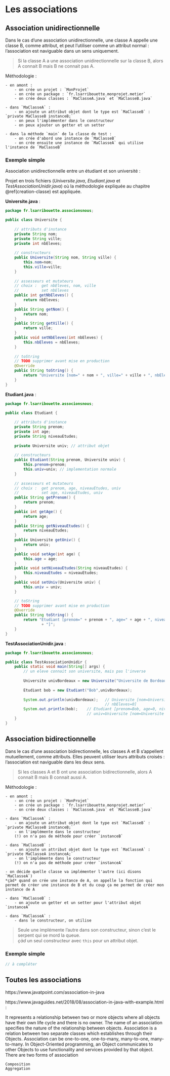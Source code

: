 # Les associations

## Association unidirectionnelle

Dans le cas d'une association unidirectionnelle, une classe A appelle une classe B, comme attribut, et peut l'utiliser comme un attribut normal : l'association est naviguable dans un sens uniquement.

> Si la classe A a une association unidirectionnelle sur la classe B, alors A connait B mais B ne connait pas A.

Méthodologie :

    - en amont :
        - on crée un projet : `MonProjet`
        - on crée un package : `fr.lsarribouette.monprojet.metier`
        - on crée deux classes : `MaClasseA.java` et `MaClasseB.java`

    - dans `MaClasseA` :
        - on ajoute un attribut objet dont le type est `MaClasseB` : `private MaClasseB instanceB;`
        - on peux l'implémenter dans le constructeur
        - on peux ajouter un getter et un setter 

    - dans la méthode `main` de la classe de test :
        - on crée d'abord une instance de `MaClasseB`
        - on crée ensuite une instance de `MaClasseA` qui utilise l'instance de `MaClasseB`  

### Exemple simple

Association unidirectionnelle entre un étudiant et son université :  

Projet en trois fichiers (*Universite.java*, *Etudiant.java* et *TestAssociationUnidir.java*) où la méthodologie expliquée au chapitre \@ref(creation-classe) est appliquée.

**Universite.java** :  
```java
package fr.lsarribouette.associonsnous;

public class Universite {
	
	// attributs d'instance
	private String nom;
	private String ville;
	private int nbEleves;
	
	// constructeurs
	public Universite(String nom, String ville) {
		this.nom=nom;
		this.ville=ville;
	}
	
	// assesseurs et mutateurs
	// choix :	get nbEleves, nom, ville
	//			set nbEleves
	public int getNbEleves() {
		return nbEleves;
	}
	public String getNom() {
		return nom;
	}
	public String getVille() {
		return ville;
	}
	public void setNbEleves(int nbEleves) {
		this.nbEleves = nbEleves;
	}
	
	// toString
	// TODO supprimer avant mise en production
	@Override
	public String toString() {
		return "Universite [nom=" + nom + ", ville=" + ville + ", nbEleves=" + nbEleves + "]";
	}
}
```

**Etudiant.java** :  
```java
package fr.lsarribouette.associonsnous;

public class Etudiant {
	
	// attributs d'instance
	private String prenom;
	private int age;
	private String niveauEtudes;
	
	private Universite univ; // attribut objet
	
	// constructeurs
	public Etudiant(String prenom, Universite univ) {
		this.prenom=prenom;
		this.univ=univ; // implementation normale
	}
	
	// assesseurs et mutateurs
	// choix : 	get prenom, age, niveauEtudes, univ
	//			set age, niveauEtudes, univ
	public String getPrenom() {
		return prenom;
	}
	public int getAge() {
		return age;
	}
	public String getNiveauEtudes() {
		return niveauEtudes;
	}
	public Universite getUniv() {
		return univ;
	}
	public void setAge(int age) {
		this.age = age;
	}
	public void setNiveauEtudes(String niveauEtudes) {
		this.niveauEtudes = niveauEtudes;
	}
	public void setUniv(Universite univ) {
		this.univ = univ;
	}

	// toString
	// TODO supprimer avant mise en production
	@Override
	public String toString() {
		return "Etudiant [prenom=" + prenom + ", age=" + age + ", niveauEtudes=" + niveauEtudes + ", univ=" + univ
				+ "]";
	}
}
```

**TestAssociationUnidir.java** :  
```java
package fr.lsarribouette.associonsnous;

public class TestAssociationUnidir {
	public static void main(String[] args) {
		// un eleve connait son universite, mais pas l'inverse
		
		Universite univBordeaux = new Universite("Universite de Bordeaux", "Bordeaux");
		
		Etudiant bob = new Etudiant("Bob",univBordeaux);
		
		System.out.println(univBordeaux); 	// Universite [nom=Universite de Bordeaux, ville=Bordeaux, 
											// nbEleves=0]
		System.out.println(bob);	// Etudiant [prenom=Bob, age=0, niveauEtudes=null, 
									// univ=Universite [nom=Universite de Bordeaux, ville=Bordeaux, nbEleves=0]]
	}	
}
```

## Association bidirectionnelle

Dans le cas d'une association bidirectionnelle, les classes A et B s'appellent mutuellement, comme attributs. Elles peuvent utiliser leurs attributs croisés : l'association est naviguable dans les deux sens.  

> Si les classes A et B ont une association bidirectionnelle, alors A connait B mais B connait aussi A.

Méthodologie : 

    - en amont :
        - on crée un projet : `MonProjet`
        - on crée un package : `fr.lsarribouette.monprojet.metier`
        - on crée deux classes : `MaClasseA.java` et `MaClasseB.java`

    - dans `MaClasseA` :
        - on ajoute un attribut objet dont le type est `MaClasseB` : `private MaClasseB instanceB;`
        - on l'implémente dans le constructeur
        (!) on n'a pas de méthode pour créer `instanceB`

    - dans `MaClasseB` :
        - on ajoute un attribut objet dont le type est `MaClasseA` : `private MaClasseA instanceA;`
        - on l'implémente dans le constructeur
        (!) on n'a pas de méthode pour créer `instanceA`
    
    - on décide quelle classe va implémenter l'autre (ici disons `MaClasseA`)  
    *çàd* quand on crée une instance de A, on appelle la fonction qui permet de créer une instance de B et du coup ça me permet de créer mon instance de A

    - dans `MaClasseB` :
        - on ajoute un getter et un setter pour l'attribut objet `instanceA`
    
    - dans `MaClasseA` :
        - dans le constructeur, on utilise 

> Seule une implémente l'autre dans son constructeur, sinon c'est le serpent qui se mord la queue.  
*çàd* un seul constructeur avec `this` pour un attribut objet.



### Exemple simple

```java
// à compléter
```

## Toutes les associations

https://www.javatpoint.com/association-in-java  

https://www.javaguides.net/2018/08/association-in-java-with-example.html : 

 It represents a relationship between two or more objects where all objects have their own life cycle and there is no owner. The name of an association specifies the nature of the relationship between objects.
Association is a relation between two separate classes which establishes through their Objects. Association can be one-to-one, one-to-many, many-to-one, many-to-many.
In Object-Oriented programming, an Object communicates to other Objects to use functionality and services provided by that object.
There are two forms of association

    Composition
    Aggregation
